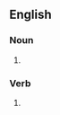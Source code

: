 ==English==

===Noun===
{{en-noun}}

# {{obsolete spelling of|service|lang=en}}

===Verb===
{{head|en|verb}}

# {{obsolete spelling of|service|lang=en}}